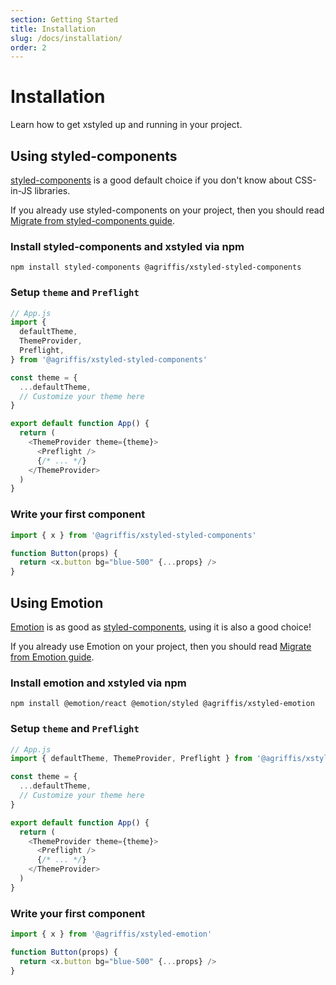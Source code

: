 ```yaml
---
section: Getting Started
title: Installation
slug: /docs/installation/
order: 2
---
```


# Installation

Learn how to get xstyled up and running in your project.

<carbon-ad />

## Using styled-components

[styled-components](https://styled-components.com/) is a good default choice if you don't know about CSS-in-JS libraries.

If you already use styled-components on your project, then you should read [Migrate from styled-components guide](/docs/migrate-from-styled-components/).

### Install styled-components and xstyled via npm

```
npm install styled-components @agriffis/xstyled-styled-components
```

### Setup `theme` and `Preflight`

```js
// App.js
import {
  defaultTheme,
  ThemeProvider,
  Preflight,
} from '@agriffis/xstyled-styled-components'

const theme = {
  ...defaultTheme,
  // Customize your theme here
}

export default function App() {
  return (
    <ThemeProvider theme={theme}>
      <Preflight />
      {/* ... */}
    </ThemeProvider>
  )
}
```

### Write your first component

```js
import { x } from '@agriffis/xstyled-styled-components'

function Button(props) {
  return <x.button bg="blue-500" {...props} />
}
```

## Using Emotion

[Emotion](https://emotion.sh/) is as good as [styled-components](https://styled-components.com/), using it is also a good choice!

If you already use Emotion on your project, then you should read [Migrate from Emotion guide](/docs/migrate-from-emotion/).

### Install emotion and xstyled via npm

```
npm install @emotion/react @emotion/styled @agriffis/xstyled-emotion
```

### Setup `theme` and `Preflight`

```js
// App.js
import { defaultTheme, ThemeProvider, Preflight } from '@agriffis/xstyled-emotion'

const theme = {
  ...defaultTheme,
  // Customize your theme here
}

export default function App() {
  return (
    <ThemeProvider theme={theme}>
      <Preflight />
      {/* ... */}
    </ThemeProvider>
  )
}
```

### Write your first component

```js
import { x } from '@agriffis/xstyled-emotion'

function Button(props) {
  return <x.button bg="blue-500" {...props} />
}
```
